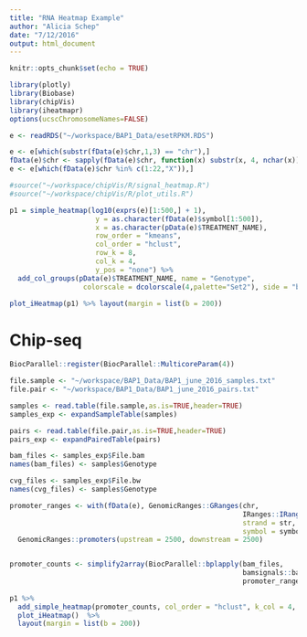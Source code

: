 ```yaml
---
title: "RNA Heatmap Example"
author: "Alicia Schep"
date: "7/12/2016"
output: html_document
---
```


```r
knitr::opts_chunk$set(echo = TRUE)
```

```r
library(plotly)
library(Biobase)
library(chipVis)
library(iheatmapr)
options(ucscChromosomeNames=FALSE)

e <- readRDS("~/workspace/BAP1_Data/esetRPKM.RDS")

e <- e[which(substr(fData(e)$chr,1,3) == "chr"),]
fData(e)$chr <- sapply(fData(e)$chr, function(x) substr(x, 4, nchar(x)))
e <- e[which(fData(e)$chr %in% c(1:22,"X")),]

#source("~/workspace/chipVis/R/signal_heatmap.R")
#source("~/workspace/chipVis/R/plot_utils.R")

p1 = simple_heatmap(log10(exprs(e)[1:500,] + 1), 
                     y = as.character(fData(e)$symbol[1:500]), 
                     x = as.character(pData(e)$TREATMENT_NAME), 
                     row_order = "kmeans", 
                     col_order = "hclust", 
                     row_k = 8, 
                     col_k = 4,
                     y_pos = "none") %>%
  add_col_groups(pData(e)$TREATMENT_NAME, name = "Genotype", 
                  colorscale = dcolorscale(4,palette="Set2"), side = "bottom")

plot_iHeatmap(p1) %>% layout(margin = list(b = 200))
```


# Chip-seq

```r
BiocParallel::register(BiocParallel::MulticoreParam(4))

file.sample <- "~/workspace/BAP1_Data/BAP1_june_2016_samples.txt"
file.pair <- "~/workspace/BAP1_Data/BAP1_june_2016_pairs.txt"

samples <- read.table(file.sample,as.is=TRUE,header=TRUE)
samples_exp <- expandSampleTable(samples)

pairs <- read.table(file.pair,as.is=TRUE,header=TRUE)
pairs_exp <- expandPairedTable(pairs)

bam_files <- samples_exp$File.bam
names(bam_files) <- samples$Genotype

cvg_files <- samples_exp$File.bw
names(cvg_files) <- samples$Genotype

promoter_ranges <- with(fData(e), GenomicRanges::GRanges(chr,
                                                         IRanges::IRanges(start,start),
                                                         strand = str,
                                                         symbol = symbol)) %>%
  GenomicRanges::promoters(upstream = 2500, downstream = 2500)


promoter_counts <- simplify2array(BiocParallel::bplapply(bam_files,
                                                         bamsignals::bamCount,
                                                         promoter_ranges[1:500]))
 
p1 %>% 
  add_simple_heatmap(promoter_counts, col_order = "hclust", k_col = 4, scale_method = "normalize") %>%
  plot_iHeatmap()  %>% 
  layout(margin = list(b = 200))

```
